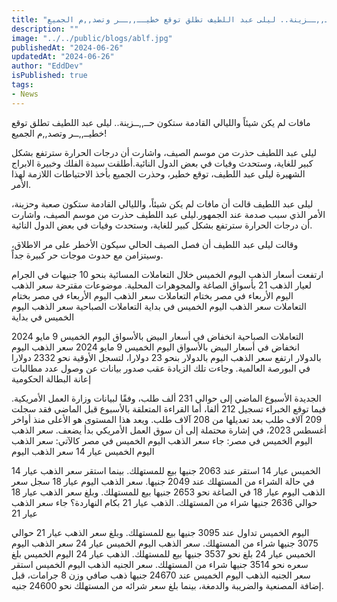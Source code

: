 ```yaml
---
title: "مافات لم يكن شيئاً والليالي القادمة ستكون حــ,,ــزينة.. ليلى عبد اللطيف تطلق توقع خطيــ,,ــر وتصد,,م الجميع!"
description: ""
image: "../../public/blogs/ablf.jpg"
publishedAt: "2024-06-26"
updatedAt: "2024-06-26"
author: "EddDev"
isPublished: true
tags:
- News
---
```


مافات لم يكن شيئاً والليالي القادمة ستكون حــ,,ــزينة.. ليلى عبد اللطيف تطلق توقع خطيــ,,ــر وتصد,,م الجميع!

ليلى عبد اللطيف حذرت من موسم الصيف، واشارت أن درجات الحرارة سترتفع بشكل كبير للغاية، وستحدث وفيات في بعض الدول النائية.أطلقت سيدة الفلك وخبيرة الابراج الشهيرة ليلى عبد اللطيف، توقع خطير، وحذرت الجميع بأخذ الاحتياطات اللازمة لهذا الأمر.

ليلى عبد اللطيف قالت أن مافات لم يكن شيئاً، والليالي القادمة ستكون صعبة وحزينة، الأمر الذي سبب صدمة عند الجمهور.ليلى عبد اللطيف حذرت من موسم الصيف، واشارت أن درجات الحرارة سترتفع بشكل كبير للغاية، وستحدث وفيات في بعض الدول النائية.

وقالت ليلى عبد اللطيف أن فصل الصيف الحالي سيكون الأخطر على مر الاطلاق، وسيتزامن مع حدوث موجات حر كبيرة جداً.

ارتفعت أسعار الذهب اليوم الخميس خلال التعاملات المسائية بنحو 10 جنيهات في الجرام لعيار الذهب 21 بأسواق الصاغة والمجوهرات المحلية. موضوعات مقترحة سعر الذهب اليوم الأربعاء في مصر بختام التعاملات سعر الذهب اليوم الأربعاء في مصر بختام التعاملات سعر الذهب اليوم الخميس في بداية التعاملات الصباحية سعر الذهب اليوم الخميس في بداية

التعاملات الصباحية انخفاض في أسعار البيض بالأسواق اليوم الخميس 9 مايو 2024 انخفاض في أسعار البيض بالأسواق اليوم الخميس 9 مايو 2024 سعر الذهب اليوم بالدولار ارتفع سعر الذهب اليوم بالدولار بنحو 23 دولارا، لتسجل الأوقية نحو 2332 دولارا في البورصة العالمية. وجاءت تلك الزيادة عقب صدور بيانات عن وصول عدد مطالبات إعانة البطالة الحكومية

الجديدة الأسبوع الماضي إلى حوالي 231 ألف طلب، وفقًا لبيانات وزارة العمل الأمريكية. فيما توقع الخبراء تسجيل 212 ألفا، أما القراءة المتعلقة بالأسبوع قبل الماضي فقد سجلت 209 آلاف طلب بعد تعديلها من 208 آلاف طلب. ويعد هذا المستوى هو الأعلى منذ أواخر أغسطس 2023، في إشارة محتملة إلى أن سوق العمل الأمريكي بدأ يضعف. سعر الذهب اليوم الخميس في مصر: جاء سعر الذهب اليوم الخميس في مصر كالآتي: سعر الذهب اليوم الخميس عيار 14 سعر الذهب اليوم

الخميس عيار 14 استقر عند 2063 جنيها بيع للمستهلك. بينما استقر سعر الذهب عيار 14 في حالة الشراء من المستهلك عند 2049 جنيها. سعر الذهب اليوم عيار 18 سجل سعر الذهب اليوم عيار 18 في الصاغة نحو 2653 جنيها بيع للمستهلك. وبلغ سعر الذهب عيار 18 حوالي 2636 جنيها شراء من المستهلك. الذهب عيار 21 بكام النهاردة؟ جاء سعر الذهب عيار 21

اليوم الخميس تداول عند 3095 جنيها بيع للمستهلك. وبلغ سعر الذهب عيار 21 حوالي 3075 جنيها شراء من المستهلك. سعر الذهب اليوم الخميس عيار 24 سعر الذهب اليوم الخميس عيار 24 بلغ نحو 3537 جنيها بيع للمستهلك. الذهب عيار 24 اليوم الخميس بلغ سعره نحو 3514 جنيها شراء من المستهلك. سعر الجنيه الذهب اليوم الخميس استقر سعر الجنيه الذهب اليوم الخميس عند 24670 جنيها ذهب صافي وزن 8 جرامات، قبل إضافة المصنعية والضريبة والدمغة، بينما بلغ سعر شرائه من المستهلك نحو 24600 جنيه.
